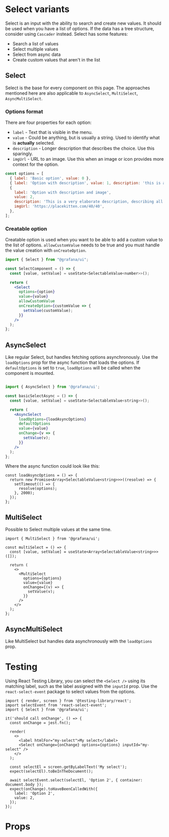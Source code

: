 
# Select variants

Select is an input with the ability to search and create new values. It should be used when you have a list of options. If the data has a tree structure, consider using `Cascader` instead.
Select has some features:

- Search a list of values
- Select multiple values
- Select from async data
- Create custom values that aren't in the list

## Select

Select is the base for every component on this page. The approaches mentioned here are also applicable to `AsyncSelect`, `MultiSelect`, `AsyncMultiSelect`.

### Options format

There are four properties for each option:

- `label` - Text that is visible in the menu.
- `value` - Could be anything, but is usually a string. Used to identify what is **actually** selected.
- `description` - Longer description that describes the choice. Use this sparingly.
- `imgUrl` - URL to an image. Use this when an image or icon provides more context for the option.

```jsx
const options = [
  { label: 'Basic option', value: 0 },
  { label: 'Option with description', value: 1, description: 'this is a description' },
  {
    label: 'Option with description and image',
    value: 2,
    description: 'This is a very elaborate description, describing all the wonders in the world.',
    imgUrl: 'https://placekitten.com/40/40',
  },
];
```

### Creatable option

Creatable option is used when you want to be able to add a custom value to the list of options. `allowCustomValue` needs to be true and you must handle the value creation with `onCreateOption`.

```jsx
import { Select } from "@grafana/ui";

const SelectComponent = () => {
  const [value, setValue] = useState<SelectableValue<number>>();

  return (
    <Select
      options={option}
      value={value}
      allowCustomValue
      onCreateOption={customValue => {
        setValue(customValue);
      }}
    />
  );
};
```

## AsyncSelect

Like regular Select, but handles fetching options asynchronously. Use the `loadOptions` prop for the async function that loads the options. If `defaultOptions` is set to `true`, `loadOptions` will be called when the component is mounted.

```jsx

import { AsyncSelect } from '@grafana/ui';

const basicSelectAsync = () => {
  const [value, setValue] = useState<SelectableValue<string>>();

  return (
    <AsyncSelect
      loadOptions={loadAsyncOptions}
      defaultOptions
      value={value}
      onChange={v => {
        setValue(v);
      }}
    />
  );
};

```

Where the async function could look like this:

```tsx
const loadAsyncOptions = () => {
  return new Promise<Array<SelectableValue<string>>>((resolve) => {
    setTimeout(() => {
      resolve(options);
    }, 2000);
  });
};
```

## MultiSelect

Possible to Select multiple values at the same time.

```tsx
import { MultiSelect } from '@grafana/ui';

const multiSelect = () => {
  const [value, setValue] = useState<Array<SelectableValue<string>>>([]);

  return (
    <>
      <MultiSelect
        options={options}
        value={value}
        onChange={(v) => {
          setValue(v);
        }}
      />
    </>
  );
};
```

## AsyncMultiSelect

Like MultiSelect but handles data asynchronously with the `loadOptions` prop.

# Testing

Using React Testing Library, you can select the `<Select />` using its matching label, such as the label assigned with the `inputId` prop. Use the `react-select-event` package to select values from the options.

```tsx
import { render, screen } from '@testing-library/react';
import selectEvent from 'react-select-event';
import { Select } from '@grafana/ui';

it('should call onChange', () => {
  const onChange = jest.fn();

  render(
    <>
      <label htmlFor="my-select">My select</label>
      <Select onChange={onChange} options={options} inputId="my-select" />
    </>
  );

  const selectEl = screen.getByLabelText('My select');
  expect(selectEl).toBeInTheDocument();

  await selectEvent.select(selectEl, 'Option 2', { container: document.body });
  expect(onChange).toHaveBeenCalledWith({
    label: 'Option 2',
    value: 2,
  });
});
```

# Props

<Props of={Select} />
